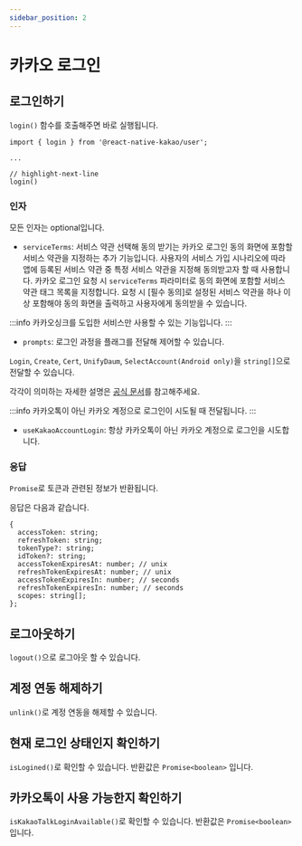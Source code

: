 ```yaml
---
sidebar_position: 2
---
```


# 카카오 로그인

## 로그인하기

`login()` 함수를 호출해주면 바로 실행됩니다.

```tsx
import { login } from '@react-native-kakao/user';

...

// highlight-next-line
login()
```

### 인자

모든 인자는 optional입니다.

- `serviceTerms`: 서비스 약관 선택해 동의 받기는 카카오 로그인 동의 화면에 포함할 서비스 약관을
지정하는 추가 기능입니다. 사용자의 서비스 가입 시나리오에 따라 앱에 등록된 서비스
약관 중 특정 서비스 약관을 지정해 동의받고자 할 때 사용합니다. 카카오 로그인 요청 시
`serviceTerms` 파라미터로 동의 화면에 포함할 서비스 약관 태그 목록을 지정합니다.
요청 시 [필수 동의]로 설정된 서비스 약관을 하나 이상 포함해야 동의 화면을 출력하고 사용자에게 동의받을 수 있습니다.

:::info
카카오싱크를 도입한 서비스만 사용할 수 있는 기능입니다.
:::

- `prompts`: 로그인 과정을 플래그를 전달해 제어할 수 있습니다.

`Login`, `Create`, `Cert`, `UnifyDaum`, `SelectAccount(Android only)`을 `string[]`으로 전달할 수 있습니다.

각각이 의미하는 자세한 설명은 [공식 문서](https://developers.kakao.com/docs/latest/ko/kakaologin/ios#request-code-re-authentication)를 참고해주세요.

:::info
카카오톡이 아닌 카카오 계정으로 로그인이 시도될 때 전달됩니다.
:::

- `useKakaoAccountLogin`: 항상 카카오톡이 아닌 카카오 계정으로 로그인을 시도합니다.

### 응답

`Promise`로 토큰과 관련된 정보가 반환됩니다.

응답은 다음과 같습니다.

```tsx title='KakaoLoginToken'
{
  accessToken: string;
  refreshToken: string;
  tokenType?: string;
  idToken?: string;
  accessTokenExpiresAt: number; // unix
  refreshTokenExpiresAt: number; // unix
  accessTokenExpiresIn: number; // seconds
  refreshTokenExpiresIn: number; // seconds
  scopes: string[];
};
```

## 로그아웃하기

`logout()`으로 로그아웃 할 수 있습니다.

## 계정 연동 해제하기

`unlink()`로 계정 연동을 해제할 수 있습니다.

## 현재 로그인 상태인지 확인하기

`isLogined()`로 확인할 수 있습니다. 반환값은 `Promise<boolean>` 입니다.

## 카카오톡이 사용 가능한지 확인하기

`isKakaoTalkLoginAvailable()`로 확인할 수 있습니다. 반환값은 `Promise<boolean>` 입니다.
